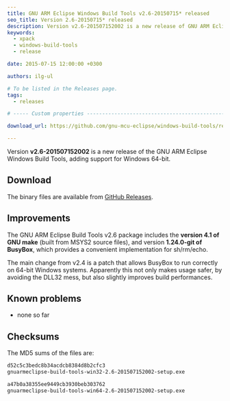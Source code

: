 ```yaml
---
title: GNU ARM Eclipse Windows Build Tools v2.6-20150715* released
seo_title: Version 2.6-20150715* released
description: Version v2.6-201507152002 is a new release of GNU ARM Eclipse Windows Build Tools.
keywords:
  - xpack
  - windows-build-tools
  - release

date: 2015-07-15 12:00:00 +0300

authors: ilg-ul

# To be listed in the Releases page.
tags:
  - releases

# ----- Custom properties -----------------------------------------------------

download_url: https://github.com/gnu-mcu-eclipse/windows-build-tools/releases/tag/v2.6/

---
```



Version **v2.6-201507152002** is a new release of the GNU ARM Eclipse Windows Build Tools, adding support for Windows 64-bit.

<!-- truncate -->

<PageMetadata title={frontMatter.seo_title} />

## Download

The binary files are available from <a href={frontMatter.download_url}>GitHub Releases</a>.

## Improvements

The GNU ARM Eclipse Build Tools v2.6 package includes the **version 4.1 of GNU make** (built from MSYS2 source files), and version **1.24.0-git of BusyBox**, which provides a convenient implementation for sh/rm/echo.

The main change from v2.4 is a patch that allows BusyBox to run correctly on 64-bit Windows systems. Apparently this not only makes usage safer, by avoiding the DLL32 mess, but also slightly improves build performances.

## Known problems

* none so far

## Checksums

The MD5 sums of the files are:

```txt
d52c5c3bedc8b34acdcb8384d8b2cfc3
gnuarmeclipse-build-tools-win32-2.6-201507152002-setup.exe

a47b0a38355ee9449cb3930beb303762
gnuarmeclipse-build-tools-win64-2.6-201507152002-setup.exe
```
